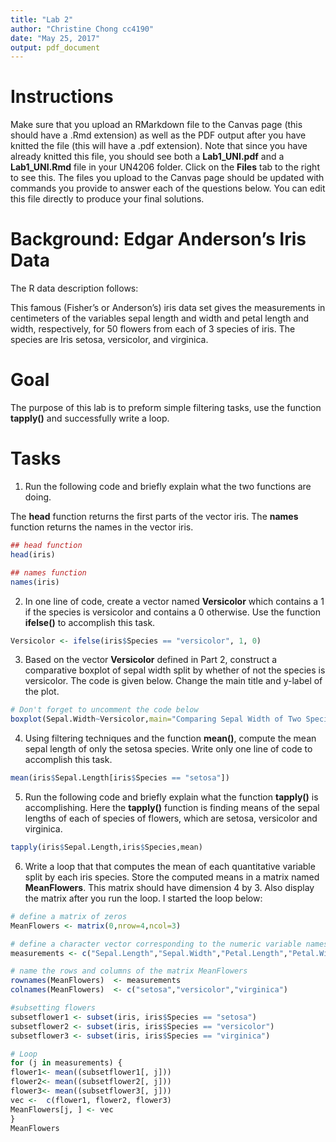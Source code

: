```yaml
---
title: "Lab 2"
author: "Christine Chong cc4190"
date: "May 25, 2017"
output: pdf_document
---
```


# Instructions 
Make sure that you upload an RMarkdown file to the Canvas page (this should have a .Rmd extension) as well as the PDF output after you have knitted the file (this will have a .pdf extension).  Note that since you have already knitted this file, you should see both a **Lab1_UNI.pdf** and a **Lab1_UNI.Rmd** file in your UN4206 folder.  Click on the **Files** tab to the right to see this.  The files you upload to the Canvas page should be updated with commands you provide to answer each of the questions below.  You can edit this file directly to produce your final solutions.  

# Background: Edgar Anderson's Iris Data

The R data description follows:

This famous (Fisher's or Anderson's) iris data set gives the measurements in centimeters of the variables sepal length and width and petal length and width, respectively, for 50 flowers from each of 3 species of iris. The species are Iris setosa, versicolor, and virginica.

# Goal 

The purpose of this lab is to preform simple filtering tasks, use the function **tapply()** and successfully write a loop.  

# Tasks

1) Run the following code and briefly explain what the two functions are doing. 

  The **head** function returns the first parts of the vector iris.
  The **names** function returns the names in the vector iris.
```r
## head function
head(iris)

## names function
names(iris)
```


2) In one line of code, create a vector named **Versicolor** which contains a 1 if the species is versicolor and contains a 0 otherwise.  Use the function **ifelse()** to accomplish this task.   

```r
Versicolor <- ifelse(iris$Species == "versicolor", 1, 0)
```

3) Based on the vector **Versicolor** defined in Part 2, construct a comparative boxplot of sepal width split by whether of not the species is versicolor.  The code is given below.  Change the main title and y-label of the plot.     

```r
# Don't forget to uncomment the code below 
boxplot(Sepal.Width~Versicolor,main="Comparing Sepal Width of Two Species",ylab="sepal width",data=iris)
```


4) Using filtering techniques and the function **mean()**, compute the mean sepal length of only the setosa species.  Write only one line of code to accomplish this task.   

```r
mean(iris$Sepal.Length[iris$Species == "setosa"])
```

5) Run the following code and briefly explain what the function **tapply()** is accomplishing. 
  Here the **tapply()** function is finding means of the sepal lengths of each of species of flowers, which are setosa, versicolor and virginica.
```r
tapply(iris$Sepal.Length,iris$Species,mean)
```

6) Write a loop that that computes the mean of each quantitative variable split by each iris species.  Store the computed means in a matrix named  **MeanFlowers**.  This matrix should have dimension 4 by 3.  Also display the matrix after you run the loop.  I started the loop below: 


```r
# define a matrix of zeros
MeanFlowers <- matrix(0,nrow=4,ncol=3)

# define a character vector corresponding to the numeric variable names
measurements <- c("Sepal.Length","Sepal.Width","Petal.Length","Petal.Width")

# name the rows and columns of the matrix MeanFlowers 
rownames(MeanFlowers)  <- measurements
colnames(MeanFlowers)  <- c("setosa","versicolor","virginica")

#subsetting flowers
subsetflower1 <- subset(iris, iris$Species == "setosa")
subsetflower2 <- subset(iris, iris$Species == "versicolor")
subsetflower3 <- subset(iris, iris$Species == "virginica")

# Loop
for (j in measurements) {
flower1<- mean((subsetflower1[, j]))
flower2<- mean((subsetflower2[, j]))
flower3<- mean((subsetflower3[, j]))
vec <-  c(flower1, flower2, flower3)
MeanFlowers[j, ] <- vec  
}
MeanFlowers
```












